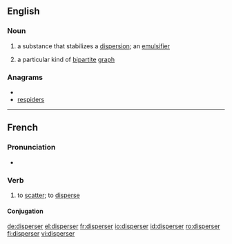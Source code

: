 ==English==
{{wikipedia}}

===Noun===
{{en-noun}}

# {{chemistry}} a substance that stabilizes a [[dispersion]]; an [[emulsifier]]
# {{graph theory}} a particular kind of [[bipartite]] [[graph]]

===Anagrams===
* {{alphagram|deeiprrss}}
* [[respiders#English|respiders]]

----

==French==

===Pronunciation===
* {{audio|Fr-disperser.ogg|Audio}}

===Verb===
{{fr-verb}}

# to [[scatter]]; to [[disperse]]

====Conjugation====
{{fr-conj-er|dispers|avoir}}

[[de:disperser]]
[[el:disperser]]
[[fr:disperser]]
[[io:disperser]]
[[id:disperser]]
[[ro:disperser]]
[[fi:disperser]]
[[vi:disperser]]